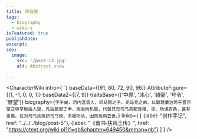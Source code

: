 ```yaml
---
title: 司马骏
tags:
  - biography
  - wiki-s
isFeatured: true
publishDate:
excerpt:
seo:
  image:
    src: '/post-13.jpg'
    alt: Abstract snow

---
```



<CharacterWiki
  intro={``}
  baseData={[91, 80, 72, 90, 96]}
  AttributeFigure={[1, -1, 0, 0, 1]}
  baseData2={[7, 9]}
  traitsBase={['中原', '冰心', '辅弼', '号令', '雅望']}
  biography={`字子臧，河内温县人，司马懿之子，司马亮之弟。以聪慧廉洁而于晋宗室之中享极高人望，先后抵御丁奉、秃发树机能，代替其兄司马亮都督雍、凉，劝课农桑，甚有恩惠。反对司马炎排挤司马攸，未被听从，因而发病去世。`}
  links={
    [
      {label: "创作手记", href: "../../../blog/post-5"},
      {label: "《晋书·扶风王传》", href: "https://ctext.org/wiki.pl?if=gb&chapter=649450&remap=gb"}
    ]
  }
/>
